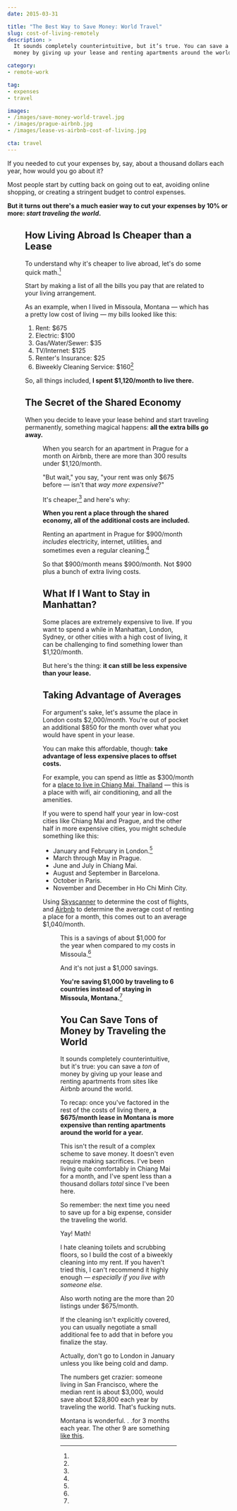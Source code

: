 ```yaml
---
date: 2015-03-31

title: "The Best Way to Save Money: World Travel"
slug: cost-of-living-remotely
description: >
  It sounds completely counterintuitive, but it’s true. You can save a ton of
  money by giving up your lease and renting apartments around the world.

category:
- remote-work

tag:
- expenses
- travel

images:
- /images/save-money-world-travel.jpg
- /images/prague-airbnb.jpg
- /images/lease-vs-airbnb-cost-of-living.jpg

cta: travel
---
```



If you needed to cut your expenses by, say, about a thousand dollars each year,
how would you go about it?

Most people start by cutting back on going out to eat, avoiding online shopping,
or creating a stringent budget to control expenses.

**But it turns out there's a much easier way to cut your expenses by 10% or
more: _start traveling the world_.**

<Figure
  src="images/save-money-world-travel.jpg"
  alt="Save money by traveling the world."
  credit="Jason Lengstorf"
/>

## How Living Abroad Is Cheaper than a Lease

To understand why it's cheaper to live abroad, let's do some quick math.[^math]

Start by making a list of all the bills you pay that are related to your living
arrangement.

As an example, when I lived in Missoula, Montana — which has a pretty low cost
of living — my bills looked like this:

1. Rent: $675
2. Electric: $100
3. Gas/Water/Sewer: $35
4. TV/Internet: $125
5. Renter's Insurance: $25
6. Biweekly Cleaning Service: $160[^cleaning]

So, all things included, **I spent $1,120/month to live there.**

## The Secret of the Shared Economy

When you decide to leave your lease behind and start traveling permanently,
something magical happens: **all the extra bills go away.**

<Figure
  src="images/prague-airbnb.jpg"
  alt="Cheap Prague rental on Airbnb."
  caption="This <a href='https://www.airbnb.com/rooms/4500253'>apartment in Prague</a> costs less than $700/month — wifi and utilities included."
  creditType="Credit"
  creditLink="https://www.airbnb.com/c/jlengstorf?s=8"
  credit="Airbnb"
/>

When you search for an apartment in Prague for a month on Airbnb, there are more
than 300 results under $1,120/month.

"But wait," you say, "your rent was only $675 before — isn't that _way more expensive_?"

It's cheaper,[^cheaper] and here's why:

**When you rent a place through the shared economy, all of the additional costs are included.**

Renting an apartment in Prague for $900/month _includes_ electricity, internet, utilities, and sometimes even a regular cleaning.[^airbnbcleaning]

So that $900/month means $900/month. Not $900 plus a bunch of extra living costs.

## What If I Want to Stay in Manhattan?

Some places are extremely expensive to live. If you want to spend a while in Manhattan, London, Sydney, or other cities with a high cost of living, it can be challenging to find something lower than $1,120/month.

But here's the thing: **it can still be less expensive than your lease.**

## Taking Advantage of Averages

For argument's sake, let's assume the place in London costs $2,000/month. You're out of pocket an additional $850 for the month over what you would have spent in your lease.

You can make this affordable, though: **take advantage of less expensive places to offset costs.**

For example, you can spend as little as $300/month for a [place to live in
Chiang Mai, Thailand][2] — this is a place with wifi, air conditioning, and all
the amenities.

If you were to spend half your year in low-cost cities like Chiang Mai and
Prague, and the other half in more expensive cities, you might schedule
something like this:

* January and February in London.[^london]
* March through May in Prague.
* June and July in Chiang Mai.
* August and September in Barcelona.
* October in Paris.
* November and December in Ho Chi Minh City.

Using [Skyscanner][3] to determine the cost of flights, and [Airbnb][4] to
determine the average cost of renting a place for a month, this comes out to an
average $1,040/month.

<Figure
  src="images/lease-vs-airbnb-cost-of-living.jpg"
  alt="Save about $1,000 by traveling the world."
  caption="Over the course of a year, living expenses end up lower when traveling."
/>

This is a savings of about $1,000 for the year when compared to my costs in
Missoula.[^sf]

And it's not just a $1,000 savings.

**You're saving $1,000 by traveling to 6 countries instead of staying in Missoula, Montana.**[^mt]

## You Can Save Tons of Money by Traveling the World

It sounds completely counterintuitive, but it's true: you can save a _ton_ of
money by giving up your lease and renting apartments from sites like Airbnb
around the world.

To recap: once you've factored in the rest of the costs of living there, **a
$675/month lease in Montana is more expensive than renting apartments around the
world for a year.**

This isn't the result of a complex scheme to save money. It doesn't even require
making sacrifices. I've been living quite comfortably in Chiang Mai for a month,
and I've spent less than a thousand dollars _total_ since I've been here.

So remember: the next time you need to save up for a big expense, consider the
traveling the world.

[^math]:
  Yay! Math!

[^cleaning]:
  I hate cleaning toilets and scrubbing floors, so I build the cost of a biweekly cleaning into my rent. If you haven't tried this, I can't recommend it highly enough — _especially if you live with someone else._

[^cheaper]:
  Also worth noting are the more than 20 listings under $675/month.

[^airbnbcleaning]:
  If the cleaning isn't explicitly covered, you can usually negotiate a small additional fee to add that in before you finalize the stay.

[^london]:
  Actually, don't go to London in January unless you like being cold and damp.

[^sf]:
  The numbers get crazier: someone living in San Francisco, where the median rent is about $3,000, would save about $28,800 each year by traveling the world. That's fucking nuts.

[^mt]:
  Montana is wonderful. . .for 3 months each year. The other 9 are something [like this][5].

[2]: https://nomadlist.com/chiang-mai-thailand
[3]: http://www.skyscanner.com/
[4]: https://www.airbnb.com/c/jlengstorf
[5]: http://i.imgur.com/iexMg46.jpg
